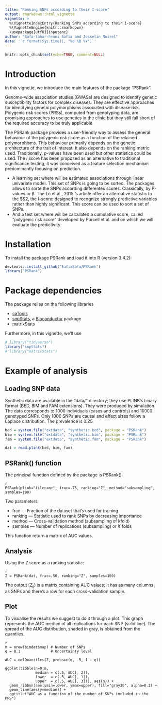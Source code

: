 ```yaml
---
title: "Ranking SNPs according to their I-score"
output: rmarkdown::html_vignette
vignette: >
  %\VignetteIndexEntry{Ranking SNPs according to their I-score}
  %\VignetteEngine{knitr::rmarkdown}
  \usepackage[utf8]{inputenc}
author: "Safa-tahar-henni Safia and Josselin Noirel"
date: '`r format(Sys.time(), "%d %B %Y")`'
---
```


```r
knitr::opts_chunk$set(echo=TRUE, comment=NULL)
```

# Introduction

In this vignette, we introduce the main features of the package "PSRank".

Genome-wide association studies (GWASs) are designed to identify genetic susceptibility factors for complex diseases. They are effective approaches for identifying genetic polymorphisms associated with disease risk.  Polygenic risk scores (PRSs), computed from genotyping data, are promising approaches to use genetics in the clinic but they still fall short of the required accuracy to be truly applicable.

The PSRank package provides a user-friendly way to assess the general behaviour of the polygenic risk score as a function of the retained polymorphisms.  This behaviour primarily depends on the genetic architecture of the trait of interest.  It also depends on the ranking metric used.  Traditionally, $p$-values have been used but other statistics could be used.  The $I$ score has been proposed as an alternative to traditional significance testing; it was conceived as a feature selection mechanism predominantly focusing on prediction.

- A learning set where will be estimated associations through linear univariate model. This set of SNPs is going to be sorted. The packages allows to sorte the SNPs according differentes scores. Classically, by P-values or β. The Lo et al., 2015 's article offer an alternative statistic to the $\chi$2, the I-score: designed to recognize strongly predictive variables rather than highly significant. This score can be used to sort a set of SNPs.
- And a test set where will be calculated a cumulative score, called "polygenic risk score" developed by Purcell et al. and on which we will evaluate the predictivity

# Installation

To install the package PSRank and load it into R (version 3.4.2):

```r
devtools::install_github("SafiaSafa/PSRank")
library("PSRank")
```

# Package dependencies

The package relies on the following libraries

* [caTools](https://cran.r-project.org/package=caTools)
* [snpStats](https://www.bioconductor.org/packages/release/bioc/html/snpStats.html), a
  [Bioconductor](https://www.bioconductor.org/) package
* [matrixStats](https://cran.r-project.org/package=matrixStats)

Furthermore, in this vignette, we'll use

```r
# library("tidyverse")
library("snpStats")
# library("matrixStats")
```

# Example of analysis

## Loading SNP data

Synthetic data are available in the "data/" directory; they use PLINK's binary format (BED, BIM and FAM extensions). They were produced by simulation.  The data corresponds to 1000 individuals (cases and controls) and 10000 genotyped SNPs. Only 1000 SNPs are causal and effect sizes follow a Laplace distribution. The prevalence is 0.25.

```r
bed = system.file("extdata", "synthetic.bed", package = "PSRank")
bim = system.file("extdata", "synthetic.bim", package = "PSRank")
fam = system.file("extdata", "synthetic.fam", package = "PSRank")

dat = read.plink(bed, bim, fam)
```

## PSRank() function

The principal function defined by the package is PSRank()

```
{r, eval=FALSE}
PSRank(plink="filename", frac=.75, ranking="Z", method="subsampling", samples=100)
```

Two parameters

* frac — Fraction of the dataset that's used for training
* ranking — Statistic used to rank SNPs by decreasing importance
* method — Cross-validation method (subsampling of kfold)
* samples — Number of replications (subsampling) or $K$ folds

This function return a matrix of AUC values.

## Analysis

Using the $Z$ score as a ranking statistic:

```
{r, eval=FALSE}
Z = PSRank(dat, frac=.50, ranking="Z", samples=100)
```

The output $(Z_{ij})$ is a matrix containing AUC values; it has as
many columns as SNPs and there's a row for each cross-validation
sample.

## Plot

To visualise the results we suggest to do it through a plot. This graph represents the AUC median of all replications for each SNP (solid line). The spread of the AUC distribution, shaded in gray, is obtained from the quantiles.

```
{r}
m = nrow(bimdat$map) # Number of SNPs
q = 0.1              # Uncertainty level

AUC = colQuantiles(Z, probs=c(q, .5, 1 - q))

ggplot(tibble(n=0:m,
              median = c(.5, AUC[, 2]),
              lower  = c(.5, AUC[, 1]),
              upper  = c(.5, AUC[, 3])), aes(n)) +
  geom_ribbon(aes(ymin=lower, ymax=upper), fill="gray30", alpha=0.2) +
  geom_line(aes(y=median)) +
  ggtitle("AUC as a function of the number of SNPs included in the PRS")
```
